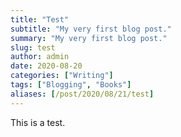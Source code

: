 ```yaml
---
title: "Test"
subtitle: "My very first blog post."
summary: "My very first blog post."
slug: test
author: admin
date: 2020-08-20
categories: ["Writing"]
tags: ["Blogging", "Books"]
aliases: [/post/2020/08/21/test]
---
```


This is a test.